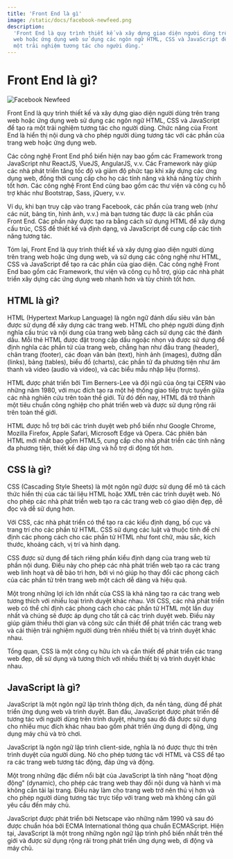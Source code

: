 ```yaml
---
title: 'Front End là gì'
image: /static/docs/facebook-newfeed.png
description:
  'Front End là quy trình thiết kế và xây dựng giao diện người dùng trên trang
  web hoặc ứng dụng web sử dụng các ngôn ngữ HTML, CSS và JavaScript để tạo ra
  một trải nghiệm tương tác cho người dùng.'
---
```


# Front End là gì?

![Facebook Newfeed](/static/docs/facebook-newfeed.png)

Front End là quy trình thiết kế và xây dựng giao diện người dùng trên trang web
hoặc ứng dụng web sử dụng các ngôn ngữ HTML, CSS và JavaScript để tạo ra một
trải nghiệm tương tác cho người dùng. Chức năng của Front End là hiển thị nội
dung và cho phép người dùng tương tác với các phần của trang web hoặc ứng dụng
web.

Các công nghệ Front End phổ biến hiện nay bao gồm các Framework trong JavaScript
như ReactJS, VueJS, AngularJS, v.v. Các Framework này giúp các nhà phát triển
tăng tốc độ và giảm độ phức tạp khi xây dựng các ứng dụng web, đồng thời cung
cấp cho họ các tính năng và khả năng tùy chỉnh tốt hơn. Các công nghệ Front End
cũng bao gồm các thư viện và công cụ hỗ trợ khác như Bootstrap, Sass, jQuery,
v.v.

Ví dụ, khi bạn truy cập vào trang Facebook, các phần của trang web (như các nút,
bảng tin, hình ảnh, v.v.) mà bạn tương tác được là các phần của Front End. Các
phần này được tạo ra bằng cách sử dụng HTML để xây dựng cấu trúc, CSS để thiết
kế và định dạng, và JavaScript để cung cấp các tính năng tương tác.

Tóm lại, Front End là quy trình thiết kế và xây dựng giao diện người dùng trên
trang web hoặc ứng dụng web, và sử dụng các công nghệ như HTML, CSS và
JavaScript để tạo ra các phần của giao diện. Các công nghệ Front End bao gồm các
Framework, thư viện và công cụ hỗ trợ, giúp các nhà phát triển xây dựng các ứng
dụng web nhanh hơn và tùy chỉnh tốt hơn.

## HTML là gì?

HTML (Hypertext Markup Language) là ngôn ngữ đánh dấu siêu văn bản được sử dụng
để xây dựng các trang web. HTML cho phép người dùng định nghĩa cấu trúc và nội
dung của trang web bằng cách sử dụng các thẻ đánh dấu. Mỗi thẻ HTML được đặt
trong cặp dấu ngoặc nhọn và được sử dụng để định nghĩa các phần tử của trang
web, chẳng hạn như đầu trang (header), chân trang (footer), các đoạn văn bản
(text), hình ảnh (images), đường dẫn (links), bảng (tables), biểu đồ (charts),
các phần tử đa phương tiện như âm thanh và video (audio và video), và các biểu
mẫu nhập liệu (forms).

HTML được phát triển bởi Tim Berners-Lee và đội ngũ của ông tại CERN vào những
năm 1980, với mục đích tạo ra một hệ thống giao tiếp trực tuyến giữa các nhà
nghiên cứu trên toàn thế giới. Từ đó đến nay, HTML đã trở thành một tiêu chuẩn
công nghiệp cho phát triển web và được sử dụng rộng rãi trên toàn thế giới.

HTML được hỗ trợ bởi các trình duyệt web phổ biến như Google Chrome, Mozilla
Firefox, Apple Safari, Microsoft Edge và Opera. Các phiên bản HTML mới nhất bao
gồm HTML5, cung cấp cho nhà phát triển các tính năng đa phương tiện, thiết kế
đáp ứng và hỗ trợ di động tốt hơn.

## CSS là gì?

CSS (Cascading Style Sheets) là một ngôn ngữ được sử dụng để mô tả cách thức
hiển thị của các tài liệu HTML hoặc XML trên các trình duyệt web. Nó cho phép
các nhà phát triển web tạo ra các trang web có giao diện đẹp, dễ đọc và dễ sử
dụng hơn.

Với CSS, các nhà phát triển có thể tạo ra các kiểu định dạng, bố cục và trang
trí cho các phần tử HTML. CSS sử dụng các luật và thuộc tính để chỉ định các
phong cách cho các phần tử HTML như font chữ, màu sắc, kích thước, khoảng cách,
vị trí và hình dạng.

CSS được sử dụng để tách riêng phần kiểu định dạng của trang web từ phần nội
dung. Điều này cho phép các nhà phát triển web tạo ra các trang web linh hoạt và
dễ bảo trì hơn, bởi vì nó giúp họ thay đổi các phong cách của các phần tử trên
trang web một cách dễ dàng và hiệu quả.

Một trong những lợi ích lớn nhất của CSS là khả năng tạo ra các trang web tương
thích với nhiều loại trình duyệt khác nhau. Với CSS, các nhà phát triển web có
thể chỉ định các phong cách cho các phần tử HTML một lần duy nhất và chúng sẽ
được áp dụng cho tất cả các trình duyệt web. Điều này giúp giảm thiểu thời gian
và công sức cần thiết để phát triển các trang web và cải thiện trải nghiệm người
dùng trên nhiều thiết bị và trình duyệt khác nhau.

Tổng quan, CSS là một công cụ hữu ích và cần thiết để phát triển các trang web
đẹp, dễ sử dụng và tương thích với nhiều thiết bị và trình duyệt khác nhau.

## JavaScript là gì?

JavaScript là một ngôn ngữ lập trình thông dịch, đa nền tảng, dùng để phát triển
ứng dụng web và trình duyệt. Ban đầu, JavaScript được phát triển để tương tác
với người dùng trên trình duyệt, nhưng sau đó đã được sử dụng cho nhiều mục đích
khác nhau bao gồm phát triển ứng dụng di động, ứng dụng máy chủ và trò chơi.

JavaScript là ngôn ngữ lập trình client-side, nghĩa là nó được thực thi trên
trình duyệt của người dùng. Nó cho phép tương tác với HTML và CSS để tạo ra các
trang web tương tác động, đáp ứng và động.

Một trong những đặc điểm nổi bật của JavaScript là tính năng "hoạt động động"
(dynamic), cho phép các trang web thay đổi nội dung và hành vi mà không cần tải
lại trang. Điều này làm cho trang web trở nên thú vị hơn và cho phép người dùng
tương tác trực tiếp với trang web mà không cần gửi yêu cầu đến máy chủ.

JavaScript được phát triển bởi Netscape vào những năm 1990 và sau đó được chuẩn
hóa bởi ECMA International thông qua chuẩn ECMAScript. Hiện tại, JavaScript là
một trong những ngôn ngữ lập trình phổ biến nhất trên thế giới và được sử dụng
rộng rãi trong phát triển ứng dụng web, di động và máy chủ.
